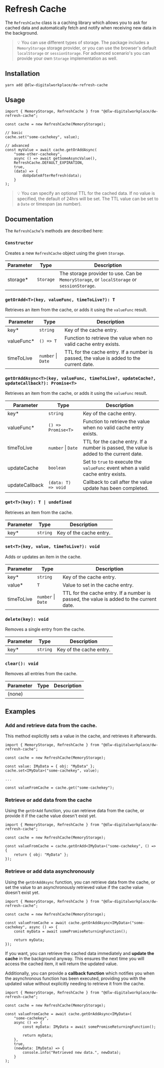 
<Meta title="Refresh Cache/Refresh Cache" />

# Refresh Cache

The `RefreshCache` class is a caching library which allows you to ask for cached data and automatically fetch and
notify when receiving new data in the background.

> 💡 You can use different types of storage. The package includes a `MemoryStorage` storage provider,
> or you can use the browser's default `localStorage` or `sessionStorage`.
> For advanced scenario's you can provide your own `Storage` implementation as well.

## Installation

```shell
yarn add @dlw-digitalworkplace/dw-refresh-cache
```

## Usage

```tsx
import { MemoryStorage, RefreshCache } from "@dlw-digitalworkplace/dw-refresh-cache";

const cache = new RefreshCache(MemoryStorage);

// basic
cache.set("some-cachekey", value);

// advanced
const myValue = await cache.getOrAddAsync(
	"some-other-cachekey",
	async () => await getSomeAsyncValue(),
	RefreshCache.DEFAULT_EXPIRATION,
	true,
	(data) => {
		doUpdateAfterRefresh(data);
	}
);
```

> 💡 You can specify an optional TTL for the cached data. If no value is specified, the default of 24hrs will be set.
> The TTL value can be set to a `Date` or timespan (as number).

## Documentation

The `RefreshCache`'s methods are described here:

### `Constructor`

Creates a new `RefreshCache` object using the given `Storage`.

| Parameter                          | Type      | Description                                                                                 |
| ---------------------------------- | --------- | ------------------------------------------------------------------------------------------- |
| storage<span class="req">\*</span> | `Storage` | The storage provider to use. Can be `MemoryStorage`, or `localStorage` or `sessionStorage`. |

### `getOrAdd<T>(key, valueFunc, timeToLive?): T`

Retrieves an item from the cache, or adds it using the `valueFunc` result.

| Parameter                            | Type               | Description                                                                             |
| ------------------------------------ | ------------------ | --------------------------------------------------------------------------------------- |
| key<span class="req">\*</span>       | `string`           | Key of the cache entry.                                                                 |
| valueFunc<span class="req">\*</span> | `() => T`          | Function to retrieve the value when no valid cache entry exists.                        |
| timeToLive                           | `number` \| `Date` | TTL for the cache entry. If a number is passed, the value is added to the current date. |

### `getOrAddAsync<T>(key, valueFunc, timeToLive?, updateCache?, updateCallback?): Promise<T>`

Retrieves an item from the cache, or adds it using the `valueFunc` result.

| Parameter                            | Type                | Description                                                                             |
| ------------------------------------ | ------------------- | --------------------------------------------------------------------------------------- |
| key<span class="req">\*</span>       | `string`            | Key of the cache entry.                                                                 |
| valueFunc<span class="req">\*</span> | `() => Promise<T>`  | Function to retrieve the value when no valid cache entry exists.                        |
| timeToLive                           | `number` \| `Date`  | TTL for the cache entry. If a number is passed, the value is added to the current date. |
| updateCache                          | `boolean`           | Set to `true` to execute the `valueFunc` event when a valid cache entry exists.         |
| updateCallback                       | `(data: T) => void` | Callback to call after the value update has been completed.                             |

### `get<T>(key): T | undefined`

Retrieves an item from the cache.

| Parameter                      | Type     | Description             |
| ------------------------------ | -------- | ----------------------- |
| key<span class="req">\*</span> | `string` | Key of the cache entry. |

### `set<T>(key, value, timeToLive?): void`

Adds or updates an item in the cache.

| Parameter                        | Type               | Description                                                                             |
| -------------------------------- | ------------------ | --------------------------------------------------------------------------------------- |
| key<span class="req">\*</span>   | `string`           | Key of the cache entry.                                                                 |
| value<span class="req">\*</span> | `T`                | Value to set in the cache entry.                                                        |
| timeToLive                       | `number` \| `Date` | TTL for the cache entry. If a number is passed, the value is added to the current date. |

### `delete(key): void`

Removes a single entry from the cache.

| Parameter                      | Type     | Description             |
| ------------------------------ | -------- | ----------------------- |
| key<span class="req">\*</span> | `string` | Key of the cache entry. |

### `clear(): void`

Removes all entries from the cache.

| Parameter | Type | Description |
| --------- | ---- | ----------- |
| (none)    |      |             |

## Examples

### Add and retrieve data from the cache.

This method explicitly sets a value in the cache, and retrieves it afterwards.

```tsx
import { MemoryStorage, RefreshCache } from "@dlw-digitalworkplace/dw-refresh-cache";

const cache = new RefreshCache(MemoryStorage);

const value: IMyData = { obj: "MyData" };
cache.set<IMyData>("some-cachekey", value);

...

const valueFromCache = cache.get("some-cachekey");
```

### Retrieve or add data from the cache

Using the `getOrAdd` function, you can retrieve data from the cache, or provide it if the cache value doesn't exist yet.

```tsx
import { MemoryStorage, RefreshCache } from "@dlw-digitalworkplace/dw-refresh-cache";

const cache = new RefreshCache(MemoryStorage);

const valueFromCache = cache.getOrAdd<IMyData>("some-cachekey", () => {
	return { obj: "MyData" };
});
```

### Retrieve or add data asynchronously

Using the `getOrAddAsync` function, you can retrieve data from the cache, or set the value to an asynchronously
retrieved value if the cache value doesn't exist yet.

```tsx
import { MemoryStorage, RefreshCache } from "@dlw-digitalworkplace/dw-refresh-cache";

const cache = new RefreshCache(MemoryStorage);

const valueFromCache = await cache.getOrAddAsync<IMyData>("some-cachekey", async () => {
	const myData = await somePromiseReturningFunction();

	return myData;
});
```

If you want, you can retrieve the cached data immediately and **update the cache** in the background anyway.
This ensures the next time you will access the cached item, it will return the updated value.

Additionally, you can provide a **callback function** which notifies you when the asynchronous function has been executed,
providing you with the updated value without explicitly needing to retrieve it from the cache.

```tsx
import { MemoryStorage, RefreshCache } from "@dlw-digitalworkplace/dw-refresh-cache";

const cache = new RefreshCache(MemoryStorage);

const valueFromCache = await cache.getOrAddAsync<IMyData>(
	"some-cachekey",
	async () => {
		const myData: IMyData = await somePromiseReturningFunction();

		return myData;
	},
	true,
	(newData: IMyData) => {
		console.info("Retrieved new data.", newData);
	}
);
```
